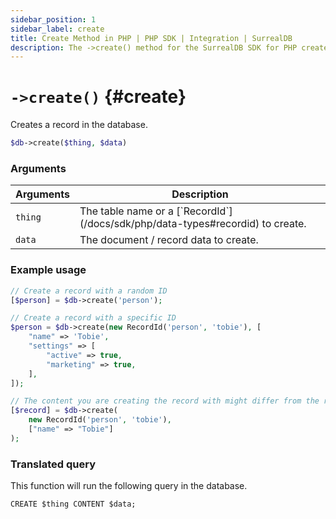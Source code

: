 ```yaml
---
sidebar_position: 1
sidebar_label: create
title: Create Method in PHP | PHP SDK | Integration | SurrealDB
description: The ->create() method for the SurrealDB SDK for PHP creates a record in the database.
---
```



# `->create()` {#create}

Creates a record in the database.

```php title="Method Syntax"
$db->create($thing, $data)
```

### Arguments
<table>
    <thead>
        <tr>
            <th colspan="2" scope="col">Arguments</th>
            <th colspan="2" scope="col">Description</th>
        </tr>
    </thead>
    <tbody>
        <tr>
            <td colspan="2" scope="row" data-label="Arguments">
                <code>thing</code>
                <Label label="required" />
            </td>
            <td colspan="2" scope="row" data-label="Description">
                The table name or a [`RecordId`](/docs/sdk/php/data-types#recordid) to create.
            </td>
        </tr>
        <tr>
            <td colspan="2" scope="row" data-label="Arguments">
                <code>data</code>
               <Label label="optional" />
            </td>
            <td colspan="2" scope="row" data-label="Description">
                The document / record data to create.
            </td>
        </tr>
    </tbody>
</table>

### Example usage
```php
// Create a record with a random ID
[$person] = $db->create('person');

// Create a record with a specific ID
$person = $db->create(new RecordId('person', 'tobie'), [
	"name" => 'Tobie',
	"settings" => [
		"active" => true,
		"marketing" => true,
	],
]);

// The content you are creating the record with might differ from the return type
[$record] = $db->create(
    new RecordId('person', 'tobie'),
    ["name" => "Tobie"]
);
```

### Translated query
This function will run the following query in the database.

```surql
CREATE $thing CONTENT $data;
```